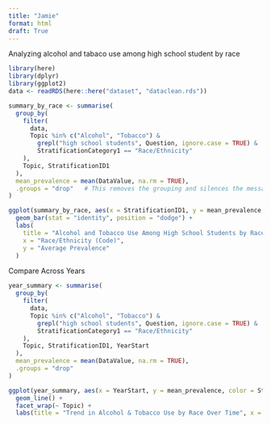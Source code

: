 ```yaml
---
title: "Jamie"
format: html
draft: True
---
```

Analyzing alcohol and tabaco use among high school student by race

```r
library(here)
library(dplyr)
library(ggplot2)
data <- readRDS(here::here("dataset", "dataclean.rds"))
```

```r

summary_by_race <- summarise(
  group_by(
    filter(
      data,
      Topic %in% c("Alcohol", "Tobacco") &
        grepl("high school students", Question, ignore.case = TRUE) &
        StratificationCategory1 == "Race/Ethnicity"
    ),
    Topic, StratificationID1
  ),
  mean_prevalence = mean(DataValue, na.rm = TRUE),
  .groups = "drop"   # This removes the grouping and silences the message
)

ggplot(summary_by_race, aes(x = StratificationID1, y = mean_prevalence, fill = Topic)) +
  geom_bar(stat = "identity", position = "dodge") +
  labs(
    title = "Alcohol and Tobacco Use Among High School Students by Race/Ethnicity",
    x = "Race/Ethnicity (Code)",
    y = "Average Prevalence"
  ) 
```
Compare Across Years
```r
year_summary <- summarise(
  group_by(
    filter(
      data,
      Topic %in% c("Alcohol", "Tobacco") &
        grepl("high school students", Question, ignore.case = TRUE) &
        StratificationCategory1 == "Race/Ethnicity"
    ),
    Topic, StratificationID1, YearStart
  ),
  mean_prevalence = mean(DataValue, na.rm = TRUE),
  .groups = "drop"
)

ggplot(year_summary, aes(x = YearStart, y = mean_prevalence, color = StratificationID1)) +
  geom_line() +
  facet_wrap(~ Topic) +
  labs(title = "Trend in Alcohol & Tobacco Use by Race Over Time", x = "Year", y = "Prevalence") 

```

